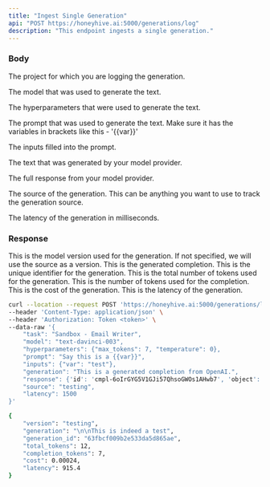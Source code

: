 ```yaml
---
title: "Ingest Single Generation"
api: "POST https://honeyhive.ai:5000/generations/log"
description: "This endpoint ingests a single generation."
---
```


### Body

<ParamField 
    body="task"
    type="string"
    required>
    The project for which you are logging the generation.
</ParamField>

<ParamField 
    body="model"
    type="string"
    required>
    The model that was used to generate the text.
</ParamField>

<ParamField 
    body="hyperparameters"
    type="object"
    required>
    The hyperparameters that were used to generate the text.
</ParamField>

<ParamField 
    body="prompt"
    type="string"
    required>
    The prompt that was used to generate the text. Make sure it has the variables in brackets like this - '{{var}}'
</ParamField>

<ParamField 
    body="inputs"
    type="object"
    required>
    The inputs filled into the prompt.
</ParamField>

<ParamField 
    body="generation"
    type="string"
    required>
    The text that was generated by your model provider.
</ParamField>

<ParamField 
    body="response"
    type="object"
    required>
    The full response from your model provider.
</ParamField>

<ParamField 
    body="source"
    type="string">
    The source of the generation. This can be anything you want to use to track the generation source.
</ParamField>

<ParamField 
    body="latency"
    type="number">
    The latency of the generation in milliseconds.
</ParamField>

### Response


<ResponseField name="version" type="string">
  This is the model version used for the generation. If not specified, we will use the source as a version.
</ResponseField>

<ResponseField name="generation" type="string">
  This is the generated completion.
</ResponseField>

<ResponseField name="generation_id" type="string">
  This is the unique identifier for the generation.
</ResponseField>

<ResponseField name="total_tokens" type="integer">
  This is the total number of tokens used for the generation.
</ResponseField>

<ResponseField name="completion_tokens" type="integer">
  This is the number of tokens used for the completion.
</ResponseField>

<ResponseField name="cost" type="float">
  This is the cost of the generation.
</ResponseField>

<ResponseField name="latency" type="float">
  This is the latency of the generation.
</ResponseField>

<RequestExample>

```bash Example Request
curl --location --request POST 'https://honeyhive.ai:5000/generations/log' \
--header 'Content-Type: application/json' \
--header 'Authorization: Token <token>' \
--data-raw '{
    "task": "Sandbox - Email Writer",
    "model": "text-davinci-003",
    "hyperparameters": {"max_tokens": 7, "temperature": 0},
    "prompt": "Say this is a {{var}}",
    "inputs": {"var": "test"},
    "generation": "This is a generated completion from OpenAI.",
    "response": {'id': 'cmpl-6oIrGYG5V1GJi57QhsoGWOs1AHwb7', 'object': 'text_completion', 'created': 1677446910, 'model': 'text-davinci-003', 'choices': [{'text': '\n\nThis is indeed a test', 'index': 0, 'logprobs': None, 'finish_reason': 'length'}], 'usage': {'prompt_tokens': 5, 'completion_tokens': 7, 'total_tokens': 12}},
    "source": "testing",
    "latency": 1500
}'
```

</RequestExample>

<RequestExample>

```bash Example Request
{
    "version": "testing",
    "generation": "\n\nThis is indeed a test",
    "generation_id": "63fbcf009b2e533da5d865ae",
    "total_tokens": 12,
    "completion_tokens": 7,
    "cost": 0.00024,
    "latency": 915.4
}
```